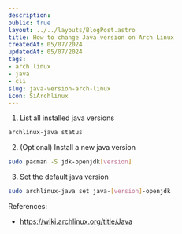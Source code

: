 ```yaml
---
description:
public: true
layout: ../../layouts/BlogPost.astro
title: How to change Java version on Arch Linux
createdAt: 05/07/2024
updatedAt: 05/07/2024
tags:
- arch linux
- java
- cli
slug: java-version-arch-linux
icon: SiArchlinux
---
```


1. List all installed java versions

```bash
archlinux-java status
```

2. (Optional) Install a new java version

```bash
sudo pacman -S jdk-openjdk[version]
```

3. Set the default java version

```bash
sudo archlinux-java set java-[version]-openjdk
```

References:
- https://wiki.archlinux.org/title/Java

